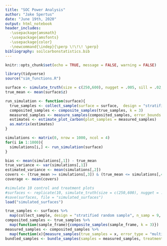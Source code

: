 ```yaml
---
title: "SOC Power Analysis"
author: "Jake Spertus"
date: "June 19th, 2020"
output: html_notebook
header_includes:
  -\usepackage{amsmath}
  -\usepackage{amsfonts}
  -\usepackage{color}
  -\newcommand{\indep}{\perp \!\!\! \perp}
bibliography: soilcarbonstatistics.bib
---
```

```r
knitr::opts_chunk$set(echo = TRUE, message = FALSE, warning = FALSE)
```

```r
library(tidyverse)
source("sim_functions.R")
```

```r
surface <- simulate_truth(size = c(250,600), nugget = .005, sill = .02, range = 40, intercept = .03, y_trend = FALSE)
true_mean <- mean(surface$z)

run_simulation <- function(surface){
  true_samples <- collect_sample(surface = surface,  design = "stratified random sample", n_samp = 9, n_strata = 3)
  composited_samples <- composite_samples(true_samples, k = 3)
  measured_samples <- measure_samples(composited_samples, error_bounds = c(.9,1.1), error_sd = 0, replicates = 1)
  estimates <- estimate_plot_carbon(plot_samples = measured_samples)
  as.matrix(estimates)
}

simulations <- matrix(0, nrow = 1000, ncol = 4)
for(i in 1:1000){
  simulations[i,] <- run_simulation(surface)
}

bias <- mean(simulations[,1]) - true_mean
true_variance <- var(simulations[,1])
estimated_variance <- mean(simulations[,2])
covers <- (true_mean >= simulations[,3]) & (true_mean <= simulations[,4])
coverage <- mean(covers)
```


```r
#simulate 10 control and treatment plots
#surfaces <- replicate(10, simulate_truth(size = c(250,600), nugget = .005, sill = .02, range = 40, intercept = .03, y_trend = FALSE), simplify = FALSE)
#save(surfaces, file = "simulated_surfaces")
load("simulated_surfaces")

true_samples <- surfaces %>% 
  map(collect_sample, design = "stratified random sample", n_samp = 9, n_strata = 3)
composited_samples <- true_samples %>%
  map(function(sample_frame){composite_samples(sample_frame, k = 3)})
measured_samples <- composited_samples %>%
  map(function(x){measure_samples(true_samples = x, error_type = "multiplicative", error_bounds = c(.8,1.2), error_sd = 0, replicates = 2)})
bundled_samples <- bundle_samples(samples = measured_samples, treatment_indicator = rep(c(1,0), each = 5))
```
